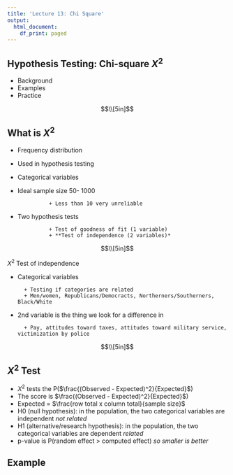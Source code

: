 ```yaml
---
title: 'Lecture 13: Chi Square'
output:
  html_document:
    df_print: paged
---
```


## Hypothesis Testing: Chi-square $X^2$

+ Background
+ Examples
+ Practice

$$\\[5in]$$

## What is $X^2$ 

+ Frequency distribution
+ Used in hypothesis testing
+ Categorical variables
+ Ideal sample size 50- 1000

                + Less than 10 very unreliable
                
+ Two hypothesis tests

                + Test of goodness of fit (1 variable)
                + **Test of independence (2 variables)*
                
$$\\[5in]$$

$X^2$ Test of independence

+ Categorical variables 

        + Testing if categories are related
        + Men/women, Republicans/Democracts, Northerners/Southerners, Black/White
        
+ 2nd variable is the thing we look for a difference in

        + Pay, attitudes toward taxes, attitudes toward military service, victimization by police
        
$$\\[5in]$$

## $X^2$ Test

+  $X^2$ tests the P($\frac{(Observed - Expected)^2}{Expected}$)
+ The score is $\frac{(Observed - Expected)^2}{Expected}$) 
+ Expected = $\frac{row total x column total}{sample size}$
+ H0 (null hypothesis): in the population, the two categorical variables are independent *not related*
+ H1 (alternative/research hypothesis): in the population, the two categorical variables are dependent *related*
+ p-value is P(random effect > computed effect) *so smaller is better*

## Example


 

        

